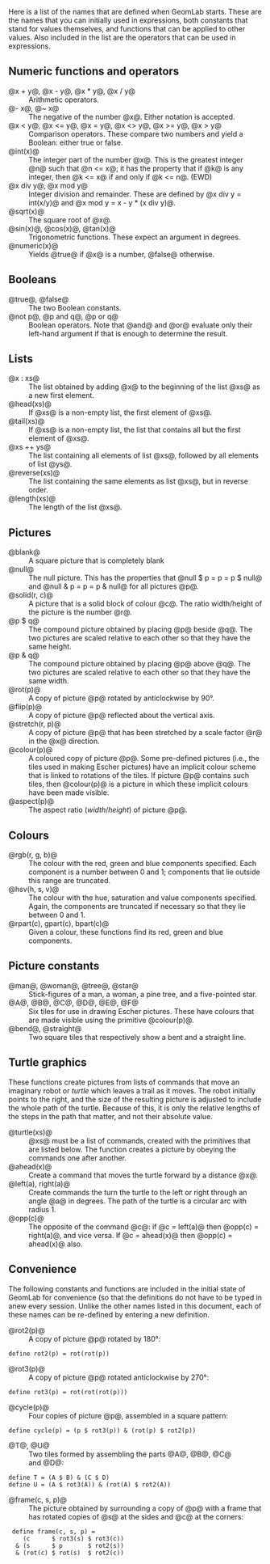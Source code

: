 {{GeomLab}}
Here is a list of the names that are defined when GeomLab starts.
These are the names that you can initially used in expressions, both
constants that stand for values themselves, and functions that can be
applied to other values.  Also included in the list are the operators
that can be used in expressions.

==Numeric functions and operators==

{{Markup|dl}}
;@x + y@, @x - y@, @x * y@, @x / y@
:Arithmetic operators.
;@- x@, @~ x@
:The negative of the number @x@.  Either notation is accepted.
;@x &lt; y@, @x &lt;= y@, @x = y@, @x &lt;&gt; y@, @x &gt;= y@, @x &gt; y@
:Comparison operators.  These compare two numbers and yield a Boolean: either true or false.
;@int(x)@
:The integer part of the number&nbsp;@x@.  This is the greatest integer @n@ such that @n &lt;= x@; it has the property that if @k@ is any integer, then @k &lt;= x@ if and only if @k &lt;= n@.  (EWD)
;@x div y@, @x mod y@
:Integer division and remainder.  These are defined by @x div y = int(x/y)@ and @x mod y = x - y * (x div y)@.
;@sqrt(x)@
:The square root of @x@.
;@sin(x)@, @cos(x)@, @tan(x)@
:Trigonometric functions.  These expect an argument in degrees.
;@numeric(x)@
:Yields @true@ if @x@ is a number, @false@ otherwise. 
{{Markup|/dl}}

==Booleans==

{{Markup|dl}}
;@true@, @false@
:The two Boolean constants.
;@not p@, @p and q@, @p or q@
:Boolean operators.  Note that @and@ and @or@ evaluate only their left-hand argument if that is enough to determine the result.
{{Markup|/dl}}

==Lists==

{{Markup|dl}}
;@x : xs@
:The list obtained by adding @x@ to the beginning of the list @xs@ as a new first element.
;@head(xs)@
:If @xs@ is a non-empty list, the first element of @xs@.
;@tail(xs)@
:If @xs@ is a non-empty list, the list that contains all but the first element of @xs@.
;@xs ++ ys@
:The list containing all elements of list @xs@, followed by all elements of list&nbsp;@ys@.
;@reverse(xs)@
:The list containing the same elements as list @xs@, but in reverse order.
;@length(xs)@
:The length of the list&nbsp;@xs@.
{{Markup|/dl}}

==Pictures==

{{Markup|dl}}
;@blank@
:A square picture that is completely blank
;@null@
:The null picture.  This has the properties that @null $ p = p = p $ null@ and @null & p = p = p & null@ for all pictures&nbsp;@p@.
;@solid(r, c)@
:A picture that is a solid block of colour&nbsp;@c@.  The ratio width/height of the picture is the number&nbsp;@r@.
;@p $ q@
:The compound picture obtained by placing @p@ beside&nbsp;@q@.  The two pictures are scaled relative to each other so that they have the same height.
;@p &amp; q@
:The compound picture obtained by placing @p@ above&nbsp;@q@.  The two pictures are scaled relative to each other so that they have the same width.
;@rot(p)@
:A copy of picture @p@ rotated by anticlockwise by 90&deg;.
;@flip(p)@
:A copy of picture @p@ reflected about the vertical axis.
;@stretch(r, p)@
:A copy of picture @p@ that has been stretched by a scale factor @r@ in the @x@ direction.
;@colour(p)@
:A coloured copy of picture&nbsp;@p@.  Some pre-defined pictures (i.e., the tiles used in making Escher pictures) have an implicit colour scheme that is linked to rotations of the tiles.  If picture @p@ contains such tiles, then @colour(p)@ is a picture in which these implicit colours have been made visible.
;@aspect(p)@
:The aspect ratio (<i>width</i>/<i>height</i>) of picture&nbsp;@p@.
{{Markup|/dl}}

==Colours==

{{Markup|dl}}
;@rgb(r, g, b)@
:The colour with the red, green and blue components specified. Each component is a number between 0 and 1; components that lie outside this range are truncated.
;@hsv(h, s, v)@
:The colour with the hue, saturation and value components specified. Again, the components are truncated if necessary so that they lie between 0 and&nbsp;1.
;@rpart(c), gpart(c), bpart(c)@
:Given a colour, these functions find its red, green and blue components.
{{Markup|/dl}}

==Picture constants==

{{Markup|dl}}
;@man@, @woman@, @tree@, @star@
:Stick-figures of a man, a woman, a pine tree, and a five-pointed star.
;@A@, @B@, @C@, @D@, @E@, @F@
:Six tiles for use in drawing Escher pictures.  These have colours that are made visible using the primitive @colour(p)@.
;@bend@, @straight@
:Two square tiles that respectively show a bent and a straight line.
{{Markup|/dl}}

==Turtle graphics==

These functions create pictures from lists of commands that move
an imaginary robot or <em>turtle</em> which leaves a trail as it
moves.  The robot initially points to the right, and the size of
the resulting picture is adjusted to include the whole path of the
turtle.  Because of this, it is only the relative lengths of the
steps in the path that matter, and not their absolute value.

{{Markup|dl}}
;@turtle(xs)@
:@xs@ must be a list of commands, created with the primitives that are listed below.  The function creates a picture by obeying the commands one after another.
;@ahead(x)@
:Create a command that moves the turtle forward by a distance @x@.
;@left(a), right(a)@
:Create commands the turn the turtle to the left or right through an angle @a@ in degrees.  The path of the turtle is a circular arc with radius 1.
;@opp(c)@
:The opposite of the command @c@: if @c = left(a)@ then @opp(c) = right(a)@, and vice versa.  If @c = ahead(x)@ then @opp(c) = ahead(x)@ also.
{{Markup|/dl}}

==Convenience==

The following constants and functions are included in the initial state of
GeomLab for convenience (so that the definitions do not have to be typed in
anew every session.  Unlike the other names listed in this document,
each of these names can be re-defined by entering a new definition.

{{Markup|dl}}
;@rot2(p)@
:A copy of picture @p@ rotated by 180&deg;: 
<pre>define rot2(p) = rot(rot(p))</pre>
;@rot3(p)@
:A copy of picture @p@ rotated anticlockwise by 270&deg;:
<pre>define rot3(p) = rot(rot(rot(p)))</pre>
;@cycle(p)@
:Four copies of picture @p@, assembled in a square pattern:
<pre>define cycle(p) = (p $ rot3(p)) & (rot(p) $ rot2(p))</pre>
;@T@, @U@
:Two tiles formed by assembling the parts @A@, @B@, @C@ and&nbsp;@D@:
<pre>define T = (A $ B) & (C $ D)
define U = (A $ rot3(A)) & (rot(A) $ rot2(A))</pre>
;@frame(c, s, p)@
:The picture obtained by surrounding a copy of @p@ with a frame that has rotated copies of @s@ at the sides and @c@ at the corners: 
<pre> define frame(c, s, p) =
    (c      $ rot3(s) $ rot3(c))
  & (s      $ p       $ rot2(s))
  & (rot(c) $ rot(s)  $ rot2(c))</pre>
{{Markup|/dl}}
